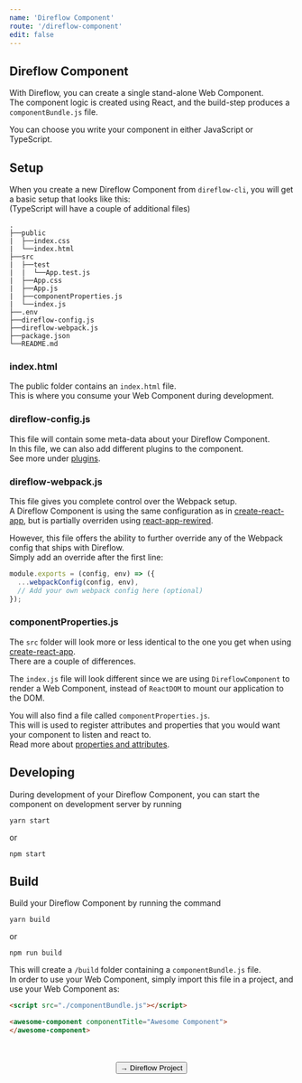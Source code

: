 ```yaml
---
name: 'Direflow Component'
route: '/direflow-component'
edit: false
---
```



## Direflow Component
With Direflow, you can create a single stand-alone Web Component.  
The component logic is created using React, and the build-step produces a `componentBundle.js` file.  
  
You can choose you write your component in either JavaScript or TypeScript.  

## Setup
When you create a new Direflow Component from `direflow-cli`, you will get a basic setup that looks like this:  
(TypeScript will have a couple of additional files)  

```
.
├──public
|  ├──index.css
|  └──index.html
├──src
|  ├──test
|  |  └──App.test.js
|  ├──App.css
|  ├──App.js
|  ├──componentProperties.js
|  └──index.js
├──.env
├──direflow-config.js
├──direflow-webpack.js
├──package.json
└──README.md
```

### index.html
The public folder contains an `index.html` file.  
This is where you consume your Web Component during development.  
  
### direflow-config.js
This file will contain some meta-data about your Direflow Component.  
In this file, we can also add different plugins to the component.  
See more under [plugins](/plugins).

### direflow-webpack.js
This file gives you complete control over the Webpack setup.  
A Direflow Component is using the same configuration as in [create-react-app](https://github.com/facebook/create-react-app), but is partially overriden using [react-app-rewired](https://github.com/timarney/react-app-rewired).
  
However, this file offers the ability to further override any of the Webpack config that ships with Direflow.  
Simply add an override after the first line:
```javascript
module.exports = (config, env) => ({
  ...webpackConfig(config, env),
  // Add your own webpack config here (optional)
});
```

### componentProperties.js
The `src` folder will look more or less identical to the one you get when using [create-react-app](https://github.com/facebook/create-react-app).  
There are a couple of differences.  
  
The `index.js` file will look different since we are using `DireflowComponent` to render a Web Component, instead of `ReactDOM` to mount our application to the DOM.  
  
You will also find a file called `componentProperties.js`.  
This will is used to register attributes and properties that you would want your component to listen and react to.  
Read more about [properties and attributes](/properties-and-attributes).

## Developing
During development of your Direflow Component, you can start the component on development server by running
```console
yarn start
```
or
```console
npm start
```

## Build
Build your Direflow Component by running the command
```console
yarn build
```
or 
```console
npm run build
```

This will create a `/build` folder containing a `componentBundle.js` file.  
In order to use your Web Component, simply import this file in a project, and use your Web Component as:
```html
<script src="./componentBundle.js"></script>

<awesome-component componentTitle="Awesome Component">
</awesome-component>
```

<br />
<br />

<span style="display: flex; justify-content: center">
  <Link to='/direflow-project'>
    <Button>→ Direflow Project</Button>
  </Link>
</span>